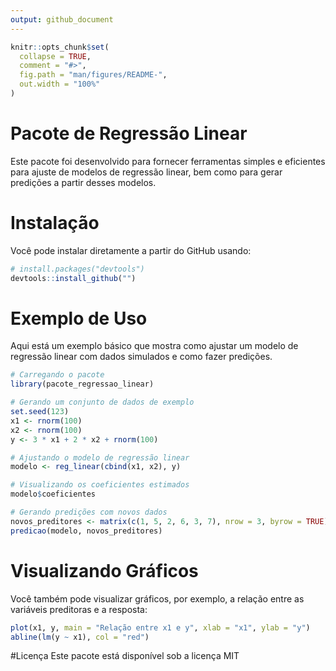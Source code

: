 ```yaml
---
output: github_document
---
```


```r
knitr::opts_chunk$set(
  collapse = TRUE,
  comment = "#>",
  fig.path = "man/figures/README-",
  out.width = "100%"
)
```

# Pacote de Regressão Linear
Este pacote foi desenvolvido para fornecer ferramentas simples e eficientes para ajuste de modelos de regressão linear, bem como para gerar predições a partir desses modelos.

# Instalação
Você pode instalar diretamente a partir do GitHub usando:
```r
# install.packages("devtools")
devtools::install_github("")

```
# Exemplo de Uso
Aqui está um exemplo básico que mostra como ajustar um modelo de regressão linear com dados simulados e como fazer predições.
```r
# Carregando o pacote 
library(pacote_regressao_linear)

# Gerando um conjunto de dados de exemplo
set.seed(123)
x1 <- rnorm(100)
x2 <- rnorm(100)
y <- 3 * x1 + 2 * x2 + rnorm(100)

# Ajustando o modelo de regressão linear
modelo <- reg_linear(cbind(x1, x2), y)

# Visualizando os coeficientes estimados
modelo$coeficientes

# Gerando predições com novos dados
novos_preditores <- matrix(c(1, 5, 2, 6, 3, 7), nrow = 3, byrow = TRUE)
predicao(modelo, novos_preditores)


```

# Visualizando Gráficos
Você também pode visualizar gráficos, por exemplo, a relação entre as variáveis preditoras e a resposta:

```r
plot(x1, y, main = "Relação entre x1 e y", xlab = "x1", ylab = "y")
abline(lm(y ~ x1), col = "red")

```

#Licença
Este pacote está disponível sob a licença MIT
